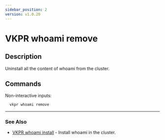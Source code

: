 ```yaml
---
sidebar_position: 2
version: v1.0.20
---
```


# VKPR whoami remove

## Description

Uninstall all the content of whoami from the cluster.

## Commands

Non-interactive inputs:

```bash
  vkpr whoami remove
```

---

### See Also

- [VKPR whoami install](/docs/commands/whoami/vkpr_whoami_install) - Install whoami in the cluster.
